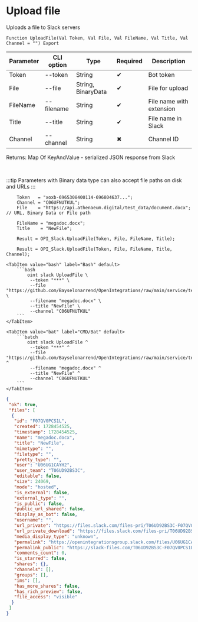 ﻿---
sidebar_position: 2
description:  Uploads a file to Slack serversСтраницы
keywords: [1C, 1С, 1С:Enterprise, 1С:Enterprise 8.3, API, Integration, Services, Exchange, OneScript, CLI, Slack]
---


# Upload file
 Uploads a file to Slack servers



`Function UploadFile(Val Token, Val File, Val FileName, Val Title, Val Channel = "") Export`

  | Parameter | CLI option | Type | Required | Description |
  |-|-|-|-|-|
  | Token | --token | String | &#x2714; | Bot token |
  | File | --file | String, BinaryData | &#x2714; | File for upload |
  | FileName | --filename | String | &#x2714; | File name with extension |
  | Title | --title | String | &#x2714; | File name in Slack |
  | Channel | --channel | String | &#x2716; | Channel ID |

  
  Returns:  Map Of KeyAndValue - serialized JSON response from Slack

<br/>

:::tip
Parameters with Binary data type can also accept file paths on disk and URLs
:::
<br/>



```bsl title="1C:Enterprise/OneScript code example"
    Token   = "xoxb-6965308400114-696804637...";
    Channel = "C06UFNUTKUL";
    File    = "https://api.athenaeum.digital/test_data/document.docx"; // URL, Binary Data or File path

    FileName = "megadoc.docx";
    Title    = "NewFile";

    Result = OPI_Slack.UploadFile(Token, File, FileName, Title);

    Result = OPI_Slack.UploadFile(Token, File, FileName, Title, Channel);
```
 

 <Tabs>
  
    <TabItem value="bash" label="Bash" default>
        ```bash
            oint slack UploadFile \
             --token "***" \
             --file "https://github.com/Bayselonarrend/OpenIntegrations/raw/main/service/test_data/document.docx" \
             --filename "megadoc.docx" \
             --title "NewFile" \
             --channel "C06UFNUTKUL"
        ```
    </TabItem>
  
    <TabItem value="bat" label="CMD/Bat" default>
        ```batch
            oint slack UploadFile ^
             --token "***" ^
             --file "https://github.com/Bayselonarrend/OpenIntegrations/raw/main/service/test_data/document.docx" ^
             --filename "megadoc.docx" ^
             --title "NewFile" ^
             --channel "C06UFNUTKUL"
        ```
    </TabItem>
</Tabs>


```json title="Result"
{
 "ok": true,
 "files": [
  {
   "id": "F07QV0PCS1L",
   "created": 1728454525,
   "timestamp": 1728454525,
   "name": "megadoc.docx",
   "title": "NewFile",
   "mimetype": "",
   "filetype": "",
   "pretty_type": "",
   "user": "U06UG1CAYH2",
   "user_team": "T06UD92BS3C",
   "editable": false,
   "size": 24069,
   "mode": "hosted",
   "is_external": false,
   "external_type": "",
   "is_public": false,
   "public_url_shared": false,
   "display_as_bot": false,
   "username": "",
   "url_private": "https://files.slack.com/files-pri/T06UD92BS3C-F07QV0PCS1L/megadoc.docx",
   "url_private_download": "https://files.slack.com/files-pri/T06UD92BS3C-F07QV0PCS1L/download/megadoc.docx",
   "media_display_type": "unknown",
   "permalink": "https://openintegrationsgroup.slack.com/files/U06UG1CAYH2/F07QV0PCS1L/megadoc.docx",
   "permalink_public": "https://slack-files.com/T06UD92BS3C-F07QV0PCS1L-dec85076a5",
   "comments_count": 0,
   "is_starred": false,
   "shares": {},
   "channels": [],
   "groups": [],
   "ims": [],
   "has_more_shares": false,
   "has_rich_preview": false,
   "file_access": "visible"
  }
 ]
}
```
